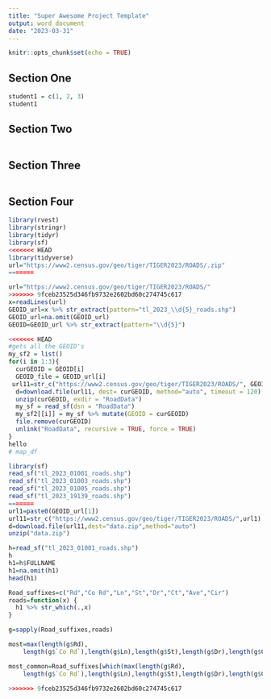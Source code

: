 ```yaml
---
title: "Super Awesome Project Template"
output: word_document
date: "2023-03-31"
---
```


```r
knitr::opts_chunk$set(echo = TRUE)
```

## Section One

```r
student1 = c(1, 2, 3)
student1
```


## Section Two

```r

```

## Section Three

```r


```



## Section Four

```r
library(rvest)
library(stringr)
library(tidyr)
library(sf)
<<<<<<< HEAD
library(tidyverse)
url="https://www2.census.gov/geo/tiger/TIGER2023/ROADS/.zip"
=======

url="https://www2.census.gov/geo/tiger/TIGER2023/ROADS/"
>>>>>>> 9fceb23525d346fb9732e2602bd60c274745c617
x=readLines(url)
GEOID_url=x %>% str_extract(pattern="tl_2023_\\d{5}_roads.shp")
GEOID_url=na.omit(GEOID_url)
GEOID=GEOID_url %>% str_extract(pattern="\\d{5}")

<<<<<<< HEAD
#gets all the GEOID's
my_sf2 = list()
for(i in 1:3){
  curGEOID = GEOID[i]
  GEOID_file = GEOID_url[i]
 url11=str_c("https://www2.census.gov/geo/tiger/TIGER2023/ROADS/", GEOID_file)
  d=download.file(url11, dest= curGEOID, method="auto", timeout = 120)
  unzip(curGEOID, exdir = "RoadData")
  my_sf = read_sf(dsn = "RoadData")
  my_sf2[[i]] = my_sf %>% mutate(GEOID = curGEOID)
  file.remove(curGEOID)
  unlink("RoadData", recursive = TRUE, force = TRUE)
}
hello
# map_df
```

```r
library(sf)
read_sf("tl_2023_01001_roads.shp")
read_sf("tl_2023_01003_roads.shp")
read_sf("tl_2023_01005_roads.shp")
read_sf("tl_2023_19139_roads.shp")
=======
url1=paste0(GEOID_url[1])
url11=str_c("https://www2.census.gov/geo/tiger/TIGER2023/ROADS/",url1)
d=download.file(url11,dest="data.zip",method="auto")
unzip("data.zip")

h=read_sf("tl_2023_01001_roads.shp")
h
h1=h$FULLNAME
h1=na.omit(h1)
head(h1)

Road_suffixes=c("Rd","Co Rd","Ln","St","Dr","Ct","Ave","Cir")
roads=function(x) {
  h1 %>% str_which(.,x)
}

g=sapply(Road_suffixes,roads)

most=max(length(g$Rd),
    length(g$`Co Rd`),length(g$Ln),length(g$St),length(g$Dr),length(g$Ct),length(g$Ave),length(g$Cir))

most_common=Road_suffixes[which(max(length(g$Rd),
    length(g$`Co Rd`),length(g$Ln),length(g$St),length(g$Dr),length(g$Ct),length(g$Ave),length(g$Cir))==most)]

>>>>>>> 9fceb23525d346fb9732e2602bd60c274745c617

```


